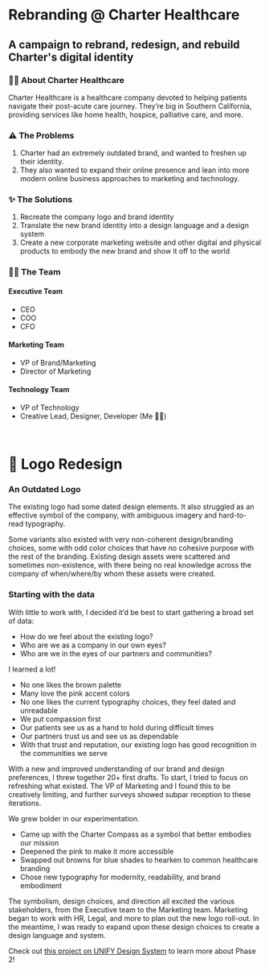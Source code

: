 
<HeaderImage image="/projects/charter/cover.png" />

# Rebranding @ Charter Healthcare

## A campaign to rebrand, redesign, and rebuild Charter's digital identity

<MetadataBar date="May 2020" category="Design Systems" />

### ✍🏽 About Charter Healthcare

Charter Healthcare is a healthcare company devoted to helping patients navigate their post-acute care journey. They’re big in Southern California, providing services like home health, hospice, palliative care, and more.

### ⚠️ The Problems

1. Charter had an extremely outdated brand, and wanted to freshen up their identity.
2. They also wanted to expand their online presence and lean into more modern online business approaches to marketing and technology.

### ✨ The Solutions

1. Recreate the company logo and brand identity
2. Translate the new brand identity into a design language and a design system
3. Create a new corporate marketing website and other digital and physical products to embody the new brand and show it off to the world

### 👯‍♂️ The Team

#### Executive Team

- CEO
- COO
- CFO

#### Marketing Team

- VP of Brand/Marketing
- Director of Marketing

#### Technology Team

- VP of Technology
- Creative Lead, Designer, Developer (Me 👋🏽)

<br />

# 🎨 Logo Redesign

### An Outdated Logo

The existing logo had some dated design elements. It also struggled as an effective symbol of the company, with ambiguous imagery and hard-to-read typography.

Some variants also existed with very non-coherent design/branding choices, some with odd color choices that have no cohesive purpose with the rest of the branding. Existing design assets were scattered and sometimes non-existence, with there being no real knowledge across the company of when/where/by whom these assets were created.

<ContentImage
  image="/projects/charter/old-logo.png"
  caption="Old Charter Healthcare Logo"
/>

### Starting with the data

With little to work with, I decided it’d be best to start gathering a broad set of data:

- How do we feel about the existing logo?
- Who are we as a company in our own eyes?
- Who are we in the eyes of our partners and communities?

<ContentImage image="/projects/charter/data.png" caption="Gathering data" />

I learned a lot!

- No one likes the brown palette
- Many love the pink accent colors
- No one likes the current typography choices, they feel dated and unreadable
- We put compassion first
- Our patients see us as a hand to hold during difficult times
- Our partners trust us and see us as dependable
- With that trust and reputation, our existing logo has good recognition in the communities we serve

With a new and improved understanding of our brand and design preferences, I threw together 20+ first drafts. To start, I tried to focus on refreshing what existed. The VP of Marketing and I found this to be creatively limiting, and further surveys showed subpar reception to these iterations.

<ContentImage
  image="/projects/charter/new-feather-logo.png"
  caption="A first draft of the new, similar logo"
/>

We grew bolder in our experimentation.

- Came up with the Charter Compass as a symbol that better embodies our mission
- Deepened the pink to make it more accessible
- Swapped out browns for blue shades to hearken to common healthcare branding
- Chose new typography for modernity, readability, and brand embodiment

<ContentImage
  image="/projects/charter/new-logo.png"
  caption="A compass logo, a part of a bolder approach"
/>

The symbolism, design choices, and direction all excited the various stakeholders, from the Executive team to the Marketing team. Marketing began to work with HR, Legal, and more to plan out the new logo roll-out. In the meantime, I was ready to expand upon these design choices to create a design language and system.

Check out [this project on UNIFY Design System](https://branon.dev/projects) to learn more about Phase 2!
